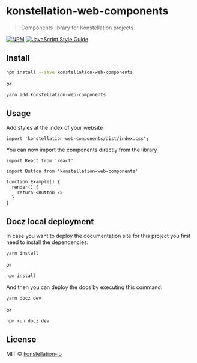 
# konstellation-web-components

> Components library for Konstellation projects

[![NPM](https://img.shields.io/npm/v/konstellation-web-components.svg)](https://www.npmjs.com/package/konstellation-web-components) [![JavaScript Style Guide](https://img.shields.io/badge/code_style-standard-brightgreen.svg)](https://standardjs.com)

## Install

```bash
npm install --save konstellation-web-components
```

or

```bash
yarn add konstellation-web-components
```

## Usage

Add styles at the index of your website

```tsx
import 'konstellation-web-components/dist/index.css';
```

You can now import the components directly from the library

```tsx
import React from 'react'

import Button from 'konstellation-web-components'

function Example() {
  render() {
    return <Button />
  }
}
```

## Docz local deployment

In case you want to deploy the documentation site for this project you first need to install the dependencies:

```bash
yarn install
```

or

```bash
npm install
```

And then you can deploy the docs by executing this command:

```bash
yarn docz dev
```

or

```bash
npm run docz dev
```

## License

MIT © [konstellation-io](https://github.com/konstellation-io)
